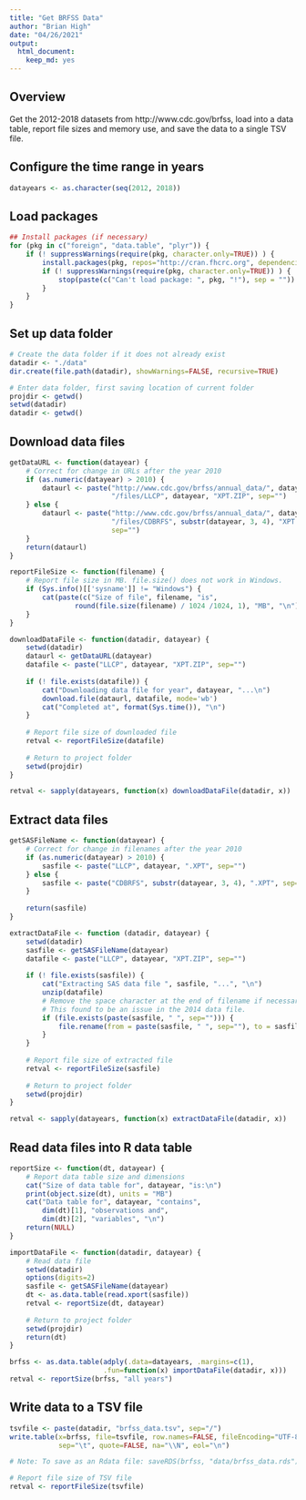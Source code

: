 ```yaml
---
title: "Get BRFSS Data"
author: "Brian High"
date: "04/26/2021"
output:
  html_document:
    keep_md: yes
---
```


## Overview

Get the 2012-2018 datasets from http://www.cdc.gov/brfss, load into a data 
table, report file sizes and memory use, and save the data to a single TSV 
file.

## Configure the time range in years

```r
datayears <- as.character(seq(2012, 2018))
```

## Load packages

```r
## Install packages (if necessary)
for (pkg in c("foreign", "data.table", "plyr")) {
    if (! suppressWarnings(require(pkg, character.only=TRUE)) ) {
        install.packages(pkg, repos="http://cran.fhcrc.org", dependencies=TRUE)
        if (! suppressWarnings(require(pkg, character.only=TRUE)) ) {
            stop(paste(c("Can't load package: ", pkg, "!"), sep = ""))
        }
    }
}
```

## Set up data folder

```r
# Create the data folder if it does not already exist
datadir <- "./data"
dir.create(file.path(datadir), showWarnings=FALSE, recursive=TRUE)

# Enter data folder, first saving location of current folder
projdir <- getwd()
setwd(datadir)
datadir <- getwd()
```

## Download data files

```r
getDataURL <- function(datayear) {
    # Correct for change in URLs after the year 2010
    if (as.numeric(datayear) > 2010) {
        dataurl <- paste("http://www.cdc.gov/brfss/annual_data/", datayear, 
                         "/files/LLCP", datayear, "XPT.ZIP", sep="")
    } else {
        dataurl <- paste("http://www.cdc.gov/brfss/annual_data/", datayear, 
                         "/files/CDBRFS", substr(datayear, 3, 4), "XPT.ZIP", 
                         sep="")        
    }
    return(dataurl)
}

reportFileSize <- function(filename) {
    # Report file size in MB. file.size() does not work in Windows.
    if (Sys.info()[['sysname']] != "Windows") {
        cat(paste(c("Size of file", filename, "is", 
                round(file.size(filename) / 1024 /1024, 1), "MB", "\n")))
    }
}

downloadDataFile <- function(datadir, datayear) {
    setwd(datadir)
    dataurl <- getDataURL(datayear)
    datafile <- paste("LLCP", datayear, "XPT.ZIP", sep="")
    
    if (! file.exists(datafile)) {
        cat("Downloading data file for year", datayear, "...\n")
        download.file(dataurl, datafile, mode='wb')
        cat("Completed at", format(Sys.time()), "\n")
    }
    
    # Report file size of downloaded file
    retval <- reportFileSize(datafile)
    
    # Return to project folder
    setwd(projdir)
}

retval <- sapply(datayears, function(x) downloadDataFile(datadir, x))
```

## Extract data files

```r
getSASFileName <- function(datayear) {
    # Correct for change in filenames after the year 2010
    if (as.numeric(datayear) > 2010) {
        sasfile <- paste("LLCP", datayear, ".XPT", sep="")
    } else {
        sasfile <- paste("CDBRFS", substr(datayear, 3, 4), ".XPT", sep="")
    }
    
    return(sasfile)
}

extractDataFile <- function (datadir, datayear) {
    setwd(datadir)
    sasfile <- getSASFileName(datayear)
    datafile <- paste("LLCP", datayear, "XPT.ZIP", sep="")
    
    if (! file.exists(sasfile)) {
        cat("Extracting SAS data file ", sasfile, "...", "\n")
        unzip(datafile)
        # Remove the space character at the end of filename if necessary.
        # This found to be an issue in the 2014 data file.
        if (file.exists(paste(sasfile, " ", sep=""))) {
            file.rename(from = paste(sasfile, " ", sep=""), to = sasfile)
        }
    }
    
    # Report file size of extracted file
    retval <- reportFileSize(sasfile)
    
    # Return to project folder
    setwd(projdir)
}

retval <- sapply(datayears, function(x) extractDataFile(datadir, x))
```

## Read data files into R data table

```r
reportSize <- function(dt, datayear) {
    # Report data table size and dimensions
    cat("Size of data table for", datayear, "is:\n")
    print(object.size(dt), units = "MB")
    cat("Data table for", datayear, "contains", 
        dim(dt)[1], "observations and", 
        dim(dt)[2], "variables", "\n")
    return(NULL)
}

importDataFile <- function(datadir, datayear) {
    # Read data file
    setwd(datadir)
    options(digits=2)
    sasfile <- getSASFileName(datayear)
    dt <- as.data.table(read.xport(sasfile))
    retval <- reportSize(dt, datayear)
    
    # Return to project folder
    setwd(projdir)
    return(dt)
}

brfss <- as.data.table(adply(.data=datayears, .margins=c(1),
                       .fun=function(x) importDataFile(datadir, x)))
retval <- reportSize(brfss, "all years")
```

## Write data to a TSV file

```r
tsvfile <- paste(datadir, "brfss_data.tsv", sep="/")
write.table(x=brfss, file=tsvfile, row.names=FALSE, fileEncoding="UTF-8", 
            sep="\t", quote=FALSE, na="\\N", eol="\n")

# Note: To save as an Rdata file: saveRDS(brfss, "data/brfss_data.rds")

# Report file size of TSV file
retval <- reportFileSize(tsvfile)
```
